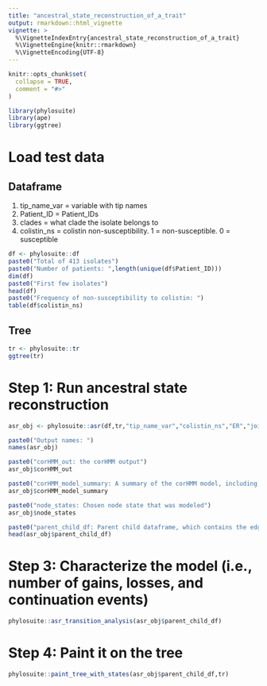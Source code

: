 ```yaml
---
title: "ancestral_state_reconstruction_of_a_trait"
output: rmarkdown::html_vignette
vignette: >
  %\VignetteIndexEntry{ancestral_state_reconstruction_of_a_trait}
  %\VignetteEngine{knitr::rmarkdown}
  %\VignetteEncoding{UTF-8}
---
```


```r
knitr::opts_chunk$set(
  collapse = TRUE,
  comment = "#>"
)
```

```r
library(phylosuite)
library(ape)
library(ggtree)
```

# Load test data
## Dataframe
1. tip_name_var = variable with tip names
2. Patient_ID = Patient_IDs
3. clades = what clade the isolate belongs to
4. colistin_ns = colistin non-susceptibility. 1 = non-susceptible. 0 = susceptible
```r
df <- phylosuite::df  
paste0("Total of 413 isolates")
paste0("Number of patients: ",length(unique(df$Patient_ID)))
dim(df)
paste0("First few isolates")
head(df)
paste0("Frequency of non-susceptibility to colistin: ")
table(df$colistin_ns)
```
## Tree
```r
tr <- phylosuite::tr
ggtree(tr)
```

# Step 1: Run ancestral state reconstruction 
```r
asr_obj <- phylosuite::asr(df,tr,"tip_name_var","colistin_ns","ER","joint")

paste0("Output names: ")
names(asr_obj)

paste0("corHMM_out: the corHMM output")
asr_obj$corHMM_out

paste0("corHMM_model_summary: A summary of the corHMM model, including the number of parameters, model, number of rate categories, rates, log likelihood, AIC, and AICc")
asr_obj$corHMM_model_summary

paste0("node_states: Chosen node state that was modeled")
asr_obj$node_states

paste0("parent_child_df: Parent child dataframe, which contains the edge dataset, parent and child values, the child name (for tips), and transition data (i.e., gain, loss, and continuation)")
head(asr_obj$parent_child_df)
```

# Step 3: Characterize the model (i.e., number of gains, losses, and continuation events)
```r
phylosuite::asr_transition_analysis(asr_obj$parent_child_df)
```

# Step 4: Paint it on the tree
```r
phylosuite::paint_tree_with_states(asr_obj$parent_child_df,tr)
```




